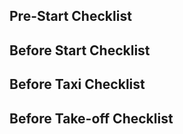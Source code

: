 ## Pre-Start Checklist

## Before Start Checklist

## Before Taxi Checklist

## Before Take-off Checklist

